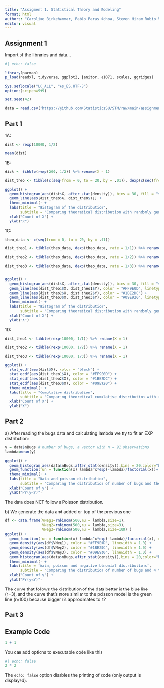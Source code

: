 ```yaml
---
title: "Assigment 1. Statistical Theory and Modeling"
format: html
authors: "Caroline Birkehammar, Pablo Paras Ochoa, Steven Hiram Rubio Vasquez"
editor: visual
---
```


## Assignment 1

Import of the libraries and data...

```r
#| echo: false

library(pacman)
p_load(readxl, tidyverse, ggplot2, janitor, e1071, scales, ggridges)

Sys.setlocale("LC_ALL", "es_ES.UTF-8") 
options(scipen=999) 

set.seed(42)

data = read.csv("https://github.com/StatisticsSU/STM/raw/main/assignment/bugs.csv", header = TRUE) 


```

## Part 1

1A:

```r

dist <- rexp(10000, 1/2)

mean(dist)


```

1B:

```r

dist <- tibble(rexp(200, 1/2)) %>% rename(X = 1)

dist_theo <- tibble(c(seq(from = 0, to = 20, by = .01)), dexp(c(seq(from = 0, to = 20, by = .01)), rate = 1/2)) %>% rename(X = 1, Y = 2)

ggplot() +
  geom_histogram(aes(dist$X, after_stat(density)), bins = 30, fill = "steelblue", color = "black") +
  geom_line(aes(dist_theo$X, dist_theo$Y)) +
  theme_minimal() +
  labs(title = "Histogram of the distribution",
       subtitle = "Comparing theoretical distribution with randomly generated data") +
  xlab("Count of X") +
  ylab("X") 


```

1C:

```r

theo_data <- c(seq(from = 0, to = 20, by = .01))

dist_theo1 <- tibble(theo_data, dexp(theo_data, rate = 1/1)) %>% rename(X = 1, Y = 2) 

dist_theo2 <- tibble(theo_data, dexp(theo_data, rate = 1/2)) %>% rename(X = 1, Y = 2) 

dist_theo3 <- tibble(theo_data, dexp(theo_data, rate = 1/3)) %>% rename(X = 1, Y = 2) 


ggplot() +
  geom_histogram(aes(dist$X, after_stat(density)), bins = 30, fill = "steelblue", color = "black") +
  geom_line(aes(dist_theo1$X, dist_theo1$Y), color = "#FF9E0D", linetype = "dotdash") +
  geom_line(aes(dist_theo2$X, dist_theo2$Y), color = "#1BE2DC") +
  geom_line(aes(dist_theo3$X, dist_theo3$Y), color = "#09E920", linetype = "dotdash") +
  theme_minimal() +
  labs(title = "Histogram of the distribution",
       subtitle = "Comparing theoretical distribution with randomly generated data") +
  xlab("Count of X") +
  ylab("X") 


```

1D:

```r

dist_theo1 <- tibble(rexp(10000, 1/1)) %>% rename(X = 1)

dist_theo2 <- tibble(rexp(10000, 1/2)) %>% rename(X = 1)

dist_theo3 <- tibble(rexp(10000, 1/3)) %>% rename(X = 1)

ggplot() +
  stat_ecdf(aes(dist$X), color = "black") +
  stat_ecdf(aes(dist_theo1$X), color = "#FF9E0D") +
  stat_ecdf(aes(dist_theo2$X), color = "#1BE2DC") +
  stat_ecdf(aes(dist_theo3$X), color = "#09E920") +
  theme_minimal() +
  labs(title = "Cumulative distribution",
       subtitle = "Comparing theoretical cumulative distribution with randomly generated data") +
  xlab("Count of X") +
  ylab("X") 


```

## Part 2

a\) After reading the bugs data and calculating lambda we try to fit an EXP distribution:

```r
y = data$nBugs # number of bugs, a vector with n = 91 observations
lambda=mean(y)

ggplot() + 
  geom_histogram(aes(data$nBugs,after_stat(density)),bins = 20,color="black",alpha=0.4, fill="#dde542")+
  geom_function(fun = function(x) lambda^x*exp(-lambda)/factorial(x))+
  theme_minimal() +
  labs(title = "Data and poisson distribution",
       subtitle = "Comparing the distribution of number of bugs and the poisson distribution") +
  xlab("Count of y") +
  ylab("Pr(y<Y)")
```

The data does NOT follow a Poisson distribution.

b\) We generate the data and added on top of the previous one

```r
df <- data.frame(VNeg1=rnbinom(500,mu = lambda,size=1),
                 VNeg2=rnbinom(500,mu = lambda,size=3),
                 VNeg3=rnbinom(500,mu = lambda,size=100) )
ggplot() + 
  geom_function(fun = function(x) lambda^x*exp(-lambda)/factorial(x), color = "#fc1b00", linewidth = 1.0 )+ 
  geom_density(aes(df$VNeg1), color = "#FF9E0D", linewidth = 1.0) +
  geom_density(aes(df$VNeg2), color = "#1BE2DC", linewidth = 1.0) +
  geom_density(aes(df$VNeg3), color = "#09E920", linewidth = 1.0) +
  geom_histogram(aes(data$nBugs,after_stat(density)),bins = 20,color="black",alpha=0.4, fill="#dde542")+
  theme_minimal() +
  labs(title = "Data, poisson and negative binomial distributions",
       subtitle = "Comparing the distribution of number of bugs and 4 theoretical curves") +
  xlab("Count of y") +
  ylab("Pr(y<Y)")
```

The curve that follows the distribution of the data better is the blue line (r=3), and the curve that's more similar to the poisson model is the green line (r=100) because bigger r's approximates to it?

## Part 3

## Example Code

```r
1 + 1
```

You can add options to executable code like this

```r
#| echo: false
2 * 2
```

The `echo: false` option disables the printing of code (only output is displayed).
